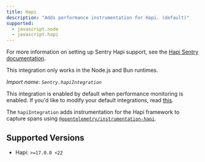 ```yaml
---
title: Hapi
description: "Adds performance instrumentation for Hapi. (default)"
supported:
  - javascript.node
  - javascript.hapi
---
```


For more information on setting up Sentry Hapi support, see the [Hapi Sentry documentation](/platforms/javascript/guides/hapi/).

<Alert level="info">

This integration only works in the Node.js and Bun runtimes.

</Alert>

_Import name: `Sentry.hapiIntegration`_

This integration is enabled by default when performance monitoring is enabled. If you'd like to modify your default integrations, read [this](./../#modifying-default-integrations).

The `hapiIntegration` adds instrumentation for the Hapi framework to capture spans using [`@opentelemetry/instrumentation-hapi`](https://www.npmjs.com/package/@opentelemetry/instrumentation-hapi).

## Supported Versions

- Hapi: `>=17.0.0 <22`
